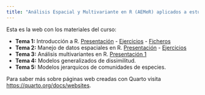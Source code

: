 ```yaml
---
title: "Análisis Espacial y Multivariante en R (AEMeR) aplicados a estudios de Biodiversidad"
---
```


Esta es la web con los materiales del curso:

* **Tema 1:** Introducción a R. [Presentación](AEMER-1_Intro.pdf) - [Ejercicios](AEMER-1-Ejercicios.qmd) - [Ficheros](data/Abundance.csv)
* **Tema 2:** Manejo de datos espaciales en R. [Presentación](AEMER-2_Analisis_espacial.qmd) - [Ejercicios](AEMER-2_Ejercicios.qmd)
* **Tema 3:** Análisis multivariantes en R. [Presentación 1](AEMER-3_Analisis_multivariante.pdf) 
* **Tema 4:** Modelos generalizados de dissimilitud.
* **Tema 5:** Modelos jerarquicos de comunidades de especies.


Para saber más sobre páginas web creadas con Quarto visita <https://quarto.org/docs/websites>.
